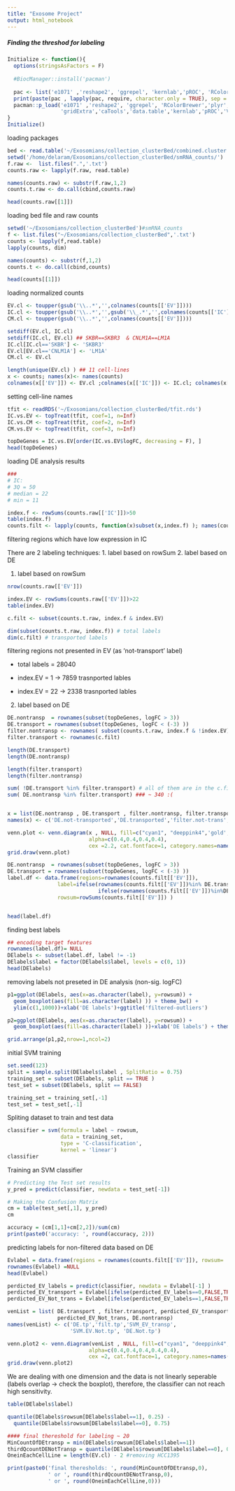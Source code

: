 ```yaml
---
title: "Exosome Project"
output: html_notebook
---
```

  
  
##### Finding the threshod for labeling  
```r
Initialize <- function(){
  options(stringsAsFactors = F)
  
  #BiocManager::install('pacman')
  
  pac <- list('e1071' ,'reshape2', 'ggrepel', 'kernlab','pROC', 'RColorBrewer','plyr','gridExtra','gridExtra','caTools','data.table','VennDiagram')
  print(paste(pac , lapply(pac, require, character.only = TRUE), sep = ' : '))
  pacman::p_load('e1071' ,'reshape2', 'ggrepel', 'RColorBrewer','plyr','gridExtra',
                 'gridExtra','caTools','data.table','kernlab','pROC','VennDiagram')
}
Initialize()

```
loading packages




```r
bed <- read.table('~/Exosomians/collection_clusterBed/combined.cluster.scoref10.annotated.bed',header = F)
setwd('/home/delaram/Exosomians/collection_clusterBed/smRNA_counts/')
f.raw <-  list.files(".",'.txt')
counts.raw <- lapply(f.raw, read.table)

names(counts.raw) <- substr(f.raw,1,2)
counts.t.raw <- do.call(cbind,counts.raw)

head(counts.raw[[1]])
```
loading bed file and raw counts


```r
setwd('~/Exosomians/collection_clusterBed')#smRNA_counts
f <- list.files("~/Exosomians/collection_clusterBed",'.txt')
counts <- lapply(f,read.table)
lapply(counts, dim)

names(counts) <- substr(f,1,2)
counts.t <- do.call(cbind,counts)

head(counts[[1]])
```
loading normalized counts



```r

EV.cl <- toupper(gsub('\\..*','',colnames(counts[['EV']])))
IC.cl <- toupper(gsub('\\..*','',gsub('\\_.*','',colnames(counts[['IC']]))))
CM.cl <- toupper(gsub('\\..*','',colnames(counts[['EV']])))

setdiff(EV.cl, IC.cl)
setdiff(IC.cl, EV.cl) ## SKBR==SKBR3  & CNLM1A==LM1A
IC.cl[IC.cl=='SKBR'] <- 'SKBR3'
EV.cl[EV.cl=='CNLM1A'] <- 'LM1A' 
CM.cl <- EV.cl

length(unique(EV.cl) ) ## 11 cell-lines
x <- counts; names(x)<- names(counts)
colnames(x[['EV']]) <- EV.cl ;colnames(x[['IC']]) <- IC.cl; colnames(x[['CM']]) <- CM.cl
```
setting cell-line names


```r
tfit <- readRDS('~/Exosomians/collection_clusterBed/tfit.rds')
IC.vs.EV <- topTreat(tfit, coef=1, n=Inf)
IC.vs.CM <- topTreat(tfit, coef=2, n=Inf)
CM.vs.EV <- topTreat(tfit, coef=3, n=Inf)

topDeGenes = IC.vs.EV[order(IC.vs.EV$logFC, decreasing = F), ]
head(topDeGenes)
```
loading DE analysis results

```r
### 
# IC: 
# 3Q = 50
# median = 22 
# min = 11

index.f <- rowSums(counts.raw[['IC']])>50
table(index.f)
counts.filt <- lapply(counts, function(x)subset(x,index.f) ); names(counts.filt) <- names(counts)

```
filtering regions which have low expression in IC



There are 2 labeling techniques:
1. label based on rowSum
2. label based on DE 



1. label based on rowSum 
```r
nrow(counts.raw[['EV']])

index.EV <- rowSums(counts.raw[['EV']])>22
table(index.EV)

c.filt <- subset(counts.t.raw, index.f & index.EV)  

dim(subset(counts.t.raw, index.f)) # total labels
dim(c.filt) # transported labels

```

filtering regions not presented in EV (as 'not-transport' label)

* total labels = 28040

* index.EV = 1 -> 7859 trasnported lables

* index.EV = 22 -> 2338 trasnported lables



2. label based on DE 
```r
DE.nontransp  = rownames(subset(topDeGenes, logFC > 3))
DE.transport = rownames(subset(topDeGenes, logFC < (-3) ))
filter.nontransp <- rownames( subset(counts.t.raw, index.f & !index.EV) )
filter.transport <- rownames(c.filt)

```




```r
length(DE.transport)
length(DE.nontransp)

length(filter.transport)
length(filter.nontransp)
```


```r
sum( !DE.transport %in% filter.transport) # all of them are in the c.filt: logFC<-3 #580
sum( DE.nontransp %in% filter.transport) ### ~ 340 :(


x = list(DE.nontransp , DE.transport , filter.nontransp, filter.transport)
names(x) <- c('DE.not-transported','DE.transported','filter.not-trans','filter.transp')

venn.plot <- venn.diagram(x , NULL, fill=c("cyan1", "deeppink4",'gold','darkblue'),
                          alpha=c(0.4,0.4,0.4,0.4), 
                          cex =2.2, cat.fontface=1, category.names=names(x))
grid.draw(venn.plot)
```





```r

DE.nontransp  = rownames(subset(topDeGenes, logFC > 3))
DE.transport = rownames(subset(topDeGenes, logFC < (-3) ))
label.df <- data.frame(regions=rownames(counts.filt[['EV']]),
                label=ifelse(rownames(counts.filt[['EV']])%in% DE.transport, 1,
                             ifelse(rownames(counts.filt[['EV']])%in%DE.nontransp, 0, -1 )) ,
                rowsum=rowSums(counts.filt[['EV']]) )


head(label.df)
```
finding best labels



```r
## encoding target features
rownames(label.df)= NULL
DElabels <- subset(label.df, label != -1)
DElabels$label = factor(DElabels$label, levels = c(0, 1)) 
head(DElabels)


```
removing labels not preseted in DE analysis (non-sig. logFC)


```r
p1=ggplot(DElabels, aes(x=as.character(label), y=rowsum)) +
  geom_boxplot(aes(fill=as.character(label) )) + theme_bw() +
  ylim(c(1,1000))+xlab('DE labels')+ggtitle('filtered-outliers')

p2=ggplot(DElabels, aes(x=as.character(label), y=rowsum)) +
  geom_boxplot(aes(fill=as.character(label) ))+xlab('DE labels') + theme_bw()

grid.arrange(p1,p2,nrow=1,ncol=2)

```








############################### initial SVM training 
```r
set.seed(123) 
split = sample.split(DElabels$label , SplitRatio = 0.75) 
training_set = subset(DElabels, split == TRUE ) 
test_set = subset(DElabels, split == FALSE) 

training_set = training_set[,-1]
test_set = test_set[,-1]

```
Spliting dataset to train and test data 


```r

classifier = svm(formula = label ~ rowsum, 
                 data = training_set, 
                 type = 'C-classification', 
                 kernel = 'linear') 
classifier

```
Training an SVM classifier

```r
# Predicting the Test set results 
y_pred = predict(classifier, newdata = test_set[-1])

# Making the Confusion Matrix 
cm = table(test_set[,1], y_pred)
cm

accuracy = (cm[1,1]+cm[2,2])/sum(cm)
print(paste0('accuracy: ', round(accuracy, 2)))
```

predicting labels for non-filtered data based on DE

```r
Evlabel = data.frame(regions = rownames(counts.filt[['EV']]), rowsum=  rowSums(counts.filt[['EV']]))
rownames(Evlabel) =NULL
head(Evlabel)

perdicted_EV_labels = predict(classifier, newdata = Evlabel[-1] )
perdicted_EV_transport = Evlabel[ifelse(perdicted_EV_labels==0,FALSE,TRUE),]$regions
perdicted_EV_Not_trans = Evlabel[ifelse(perdicted_EV_labels==1,FALSE,TRUE),]$regions

```


```r
venList = list( DE.transport , filter.transport, perdicted_EV_transport,
                perdicted_EV_Not_trans, DE.nontransp)
names(venList) <- c('DE.tp','filt.tp','SVM_EV_transp',
                    'SVM.EV.Not.tp', 'DE.Not.tp')

venn.plot2 <- venn.diagram(venList , NULL, fill=c("cyan1", "deeppink4",'darkblue','gold','grey'),
                          alpha=c(0.4,0.4,0.4,0.4,0.4), 
                          cex =2, cat.fontface=1, category.names=names(venList))
grid.draw(venn.plot2)

```

We are dealing with one dimension and the data is not linearly seperable (labels overlap -> check the boxplot), therefore, the classifier can not reach high sensitivity.




```r

table(DElabels$label)

quantile(DElabels$rowsum[DElabels$label==1], 0.25) -
  quantile(DElabels$rowsum[DElabels$label==0], 0.75)

#### final thereshold for labeling ~ 20 
MinCountOfDEtransp = min(DElabels$rowsum[DElabels$label==1]) 
thirdQcountDENotTransp = quantile(DElabels$rowsum[DElabels$label==0], 0.75)
OneinEachCellLine = length(EV.cl) - 2 #removing HCC1395

print(paste0('final theresholds: ', round(MinCountOfDEtransp,0), 
             ' or ', round(thirdQcountDENotTransp,0), 
             ' or ', round(OneinEachCellLine,0)))
```






